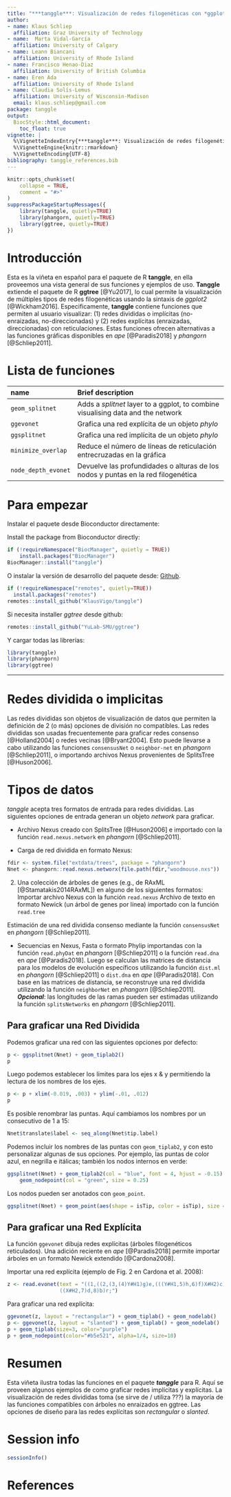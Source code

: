 ```yaml
---
title: "***tanggle***: Visualización de redes filogenéticas con *ggplot2*"
author:
- name: Klaus Schliep
  affiliation: Graz University of Technology
- name:  Marta Vidal-García
  affiliation: University of Calgary
- name: Leann Biancani
  affiliation: University of Rhode Island
- name: Francisco Henao-Diaz
  affiliation: University of British Columbia
- name: Eren Ada
  affiliation: University of Rhode Island
- name: Claudia Solís-Lemus
  affiliation: University of Wisconsin-Madison
  email: klaus.schliep@gmail.com
package: tanggle
output:
  BiocStyle::html_document:
    toc_float: true
vignette: |
  %\VignetteIndexEntry{***tanggle***: Visualización de redes filogenéticas con *ggplot2*}
  %\VignetteEngine{knitr::rmarkdown}
  %\VignetteEncoding{UTF-8}
bibliography: tanggle_references.bib  
---
```


```r
knitr::opts_chunk$set(
    collapse = TRUE,
    comment = "#>"
)
suppressPackageStartupMessages({
    library(tanggle, quietly=TRUE)
    library(phangorn, quietly=TRUE)
    library(ggtree, quietly=TRUE)
})
```


# Introducción
Esta es la viñeta en español para el paquete de R **tanggle**, en ella proveemos una vista general de sus funciones y ejemplos de uso. **Tanggle** extiende el paquete de R **ggtree** [@Yu2017], lo cual permite la visualización de múltiples tipos de redes filogenéticas usando la sintaxis de *ggplot2* [@Wickham2016]. Especificamente, **tanggle** contiene funciones que permiten al usuario visualizar: (1) redes divididas o implícitas  (no-enraizadas, no-direccionadas) y (2) redes explícitas (enraizadas, direccionadas) con reticulaciones. Estas funciones ofrecen alternativas a las funciones gráficas disponibles en *ape* [@Paradis2018] y *phangorn* [@Schliep2011].

# Lista de funciones


 name | Brief description |
:-------- | :--------------------------------------------|
`geom_splitnet` | Adds a *splitnet* layer to a ggplot, to combine visualising data and the network
`ggevonet` | Grafica una red explícita de un objeto *phylo* 
`ggsplitnet` | Grafica una red implícita de un objeto *phylo* 
`minimize_overlap` | Reduce el número de líneas de reticulación entrecruzadas en la gráfica
`node_depth_evonet` | Devuelve las profundidades o alturas de los nodos y puntas en la red filogenética

# Para empezar 

Instalar el paquete desde Bioconductor directamente:

Install the package from Bioconductor directly:

```r
if (!requireNamespace("BiocManager", quietly = TRUE))
    install.packages("BiocManager")
BiocManager::install("tanggle")
```

O instalar la versión de desarrollo del paquete desde:
[Github](https://github.com/KlausVigo/tanggle).

```r
if (!requireNamespace("remotes", quietly=TRUE))
  install.packages("remotes")
remotes::install_github("KlausVigo/tanggle")
```

Si necesita installer *ggtree* desde github:
```r
remotes::install_github("YuLab-SMU/ggtree")
```

Y cargar todas las librerías:
```r
library(tanggle)
library(phangorn)
library(ggtree)
```

***

# Redes dividida o implicitas

Las redes divididas son objetos de visualización de datos que permiten la definición de 2 (o más) opciones de división no compatibles. Las redes divididas son usadas frecuentemente para graficar redes consenso [@Holland2004] o redes vecinas [@Bryant2004]. Esto puede llevarse a cabo utilizando las funciones `consensusNet` o `neighbor-net` en *phangorn* [@Schliep2011], o importando archivos Nexus provenientes de SplitsTree [@Huson2006].

# Tipos de datos

*tanggle* acepta tres formatos de entrada para redes divididas. Las siguientes opciones de entrada generan un objeto *network* para graficar.

* Archivo Nexus creado con SplitsTree [@Huson2006] e importado con la función `read.nexus.network` en *phangorn* [@Schliep2011].
    
* Carga de red dividida en formato Nexus:
```r
fdir <- system.file("extdata/trees", package = "phangorn")
Nnet <- phangorn::read.nexus.networx(file.path(fdir,"woodmouse.nxs"))
```
2. Una colección de árboles de genes (e.g., de RAxML [@Stamatakis2014RAxML]) en alguno de los siguientes formatos:
Importar archivo Nexus con la función `read.nexus`
Archivo de texto en formato Newick (un árbol de genes por línea) importado con la función `read.tree`

Estimación de una red dividida consenso mediante la función `consensusNet` en *phangorn* [@Schliep2011].

* Secuencias en Nexus, Fasta o formato Phylip importandas con la función `read.phyDat` en *phangorn* [@Schliep2011] o la función `read.dna` en *ape* [@Paradis2018]. Luego se calculan las matrices de distancia para los modelos de evolución específicos utilizando la función `dist.ml` en *phangorn* [@Schliep2011] o 
`dist.dna` en *ape* [@Paradis2018]. Con base en las matrices de distancia, se reconstruye una red dividida utilizando la función `neighborNet` en *phangorn* [@Schliep2011]. 
***Opcional***: las longitudes de las ramas pueden ser estimadas utilizando la función `splitsNetworks` en *phangorn* [@Schliep2011].



## Para graficar una Red Dividida

Podemos graficar una red con las siguientes opciones por defecto:
```r
p <- ggsplitnet(Nnet) + geom_tiplab2()
p
```


Luego podemos establecer los límites para los ejes x & y permitiendo la lectura de los nombres de los ejes.
```r
p <- p + xlim(-0.019, .003) + ylim(-.01, .012) 
p
```

Es posible renombrar las puntas. Aquí cambiamos los nombres por un consecutivo de 1 a 15:

```r
Nnet$translate$label <- seq_along(Nnet$tip.label)
```

Podemos incluir los nombres de las puntas con `geom_tiplab2`, y con esto personalizar algunas de sus opciones. Por ejemplo, las puntas de color azul, en negrilla e itálicas; también los nodos internos en verde:

```r
ggsplitnet(Nnet) + geom_tiplab2(col = "blue", font = 4, hjust = -0.15) + 
    geom_nodepoint(col = "green", size = 0.25)
```


Los nodos pueden ser anotados con `geom_point`.
```r
ggsplitnet(Nnet) + geom_point(aes(shape = isTip, color = isTip), size = 2)
```

## Para graficar una Red Explícita

La función `ggevonet` dibuja redes explícitas (árboles filogenéticos reticulados). Una adición reciente en *ape* [@Paradis2018] permite importar árboles en un formato Newick extendido [@Cardona2008].

Importar una red explícita (ejemplo de Fig. 2 en Cardona et al. 2008):
```r
z <- read.evonet(text = "((1,((2,(3,(4)Y#H1)g)e,(((Y#H1,5)h,6)f)X#H2)c)a,
                 ((X#H2,7)d,8)b)r;")
```

Para graficar una red explícita:
```r
ggevonet(z, layout = "rectangular") + geom_tiplab() + geom_nodelab()
p <- ggevonet(z, layout = "slanted") + geom_tiplab() + geom_nodelab()
p + geom_tiplab(size=3, color="purple")
p + geom_nodepoint(color="#b5e521", alpha=1/4, size=10)
```




# Resumen

Esta viñeta ilustra todas las funciones en el paquete ***tanggle*** para R. Aquí se proveen algunos ejemplos de como graficar redes implícitas y explícitas. La visualización de redes divididas toma (se sirve de / utiliza ???) la mayoría de las funciones compatibles con árboles no enraizados en ggtree. Las opciones de diseño para las redes explícitas son *rectangular* o *slanted*.


\newpage


\newpage
\appendix
# Session info {.unnumbered}
```r
sessionInfo()
```



# References
\bibliography{tanggle}
